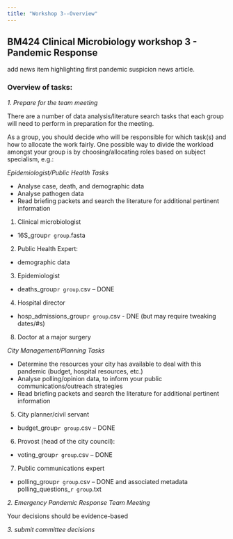 ```yaml
---
title: "Workshop 3--Overview"
---
```


## BM424 Clinical Microbiology workshop 3 - Pandemic Response

add news item highlighting first pandemic suspicion news article.

### Overview of tasks:

*1. Prepare for the team meeting*

There are a number of data analysis/literature search tasks that each group will need to perform in preparation for the meeting. 

::: callout-tip
As a group, you should decide who will be responsible for which task(s) and how to allocate the work fairly. One possible way to divide the workload amongst your group is by choosing/allocating roles based on subject specialism, e.g.: 

*Epidemiologist/Public Health Tasks*

-   Analyse case, death, and demographic data
-   Analyse pathogen data
-   Read briefing packets and search the literature for additional pertinent information

1.	Clinical microbiologist 
-   16S_group`r group`.fasta

2.	Public Health Expert: 
- demographic data

3.	Epidemiologist 
-   deaths_group`r group`.csv -- DONE

4.	Hospital director
-   hosp_admissions_group`r group`.csv - DNE (but may require tweaking dates/#s)

8.  Doctor at a major surgery 

*City Management/Planning Tasks*

-   Determine the resources your city has available to deal with this pandemic (budget, hospital resources, etc.)
-   Analyse polling/opinion data, to inform your public communications/outreach strategies
-   Read briefing packets and search the literature for additional pertinent information

5.	City planner/civil servant
-   budget_group`r group`.csv -- DONE

6.	Provost (head of the city council): 
-   voting_group`r group`.csv -- DONE

7.	Public communications expert 
-   polling_group`r group`.csv -- DONE and associated metadata polling_questions\_`r group`.txt

:::


*2. Emergency Pandemic Response Team Meeting*

        
::: callout-tip
Your decisions should be evidence-based
:::


*3. submit committee decisions*

::: callout-important
:::


